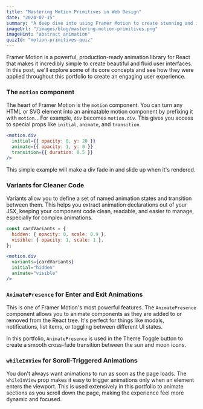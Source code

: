 ```yaml
---
title: "Mastering Motion Primitives in Web Design"
date: "2024-07-15"
summary: "A deep dive into using Framer Motion to create stunning and interactive user experiences. Learn about key concepts and practical examples."
imageUrl: "/images/blog/mastering-motion-primitives.png"
imageHint: "abstract animation"
quizId: "motion-primitives-quiz"
---
```


Framer Motion is a powerful, production-ready animation library for React that makes it incredibly simple to create beautiful and fluid user interfaces. In this post, we'll explore some of its core concepts and see how they were applied throughout this portfolio to create an engaging user experience.

### The `motion` component

The heart of Framer Motion is the `motion` component. You can turn any HTML or SVG element into an animatable motion component by prefixing it with `motion.`. For example, `div` becomes `motion.div`. This gives you access to special props like `initial`, `animate`, and `transition`.

```jsx
<motion.div
  initial={{ opacity: 0, y: 20 }}
  animate={{ opacity: 1, y: 0 }}
  transition={{ duration: 0.5 }}
/>
```

This simple example will make a div fade in and slide up when it's rendered.

### Variants for Cleaner Code

Variants allow you to define a set of named animation states and transition between them. This helps you extract animation declarations out of your JSX, keeping your component code clean, readable, and easier to manage, especially for complex animations.

```jsx
const cardVariants = {
  hidden: { opacity: 0, scale: 0.9 },
  visible: { opacity: 1, scale: 1 },
};

<motion.div
  variants={cardVariants}
  initial="hidden"
  animate="visible"
/>
```

### `AnimatePresence` for Enter and Exit Animations

This is one of Framer Motion's most powerful features. The `AnimatePresence` component allows you to animate components as they are added to or removed from the React tree. It's perfect for things like modals, notifications, list items, or toggling between different UI states.

In this portfolio, `AnimatePresence` is used in the Theme Toggle button to create a smooth cross-fade transition between the sun and moon icons.

### `whileInView` for Scroll-Triggered Animations

You don't always want animations to run as soon as the page loads. The `whileInView` prop makes it easy to trigger animations only when an element enters the viewport. This is used extensively in this portfolio to animate sections as you scroll down the page, making the experience feel more dynamic and focused.
